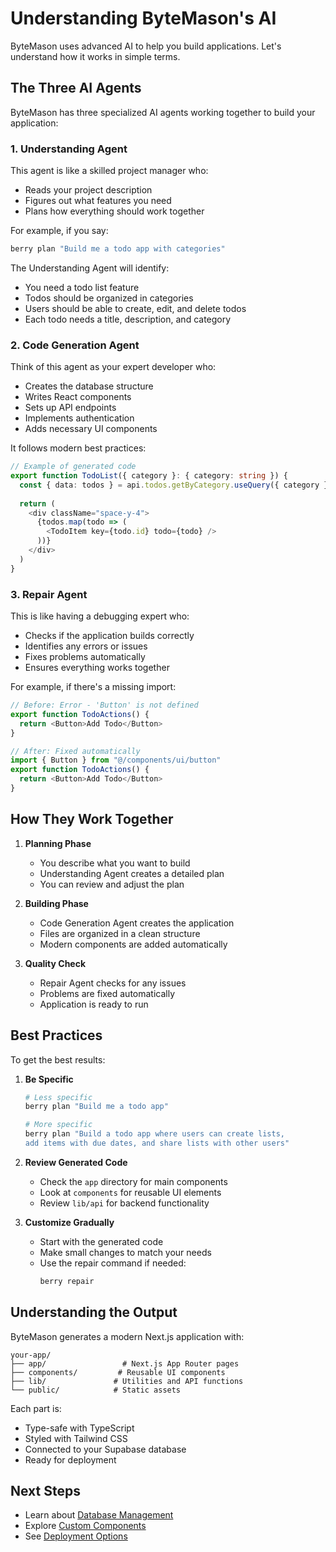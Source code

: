 # Understanding ByteMason's AI

ByteMason uses advanced AI to help you build applications. Let's understand how it works in simple terms.

## The Three AI Agents

ByteMason has three specialized AI agents working together to build your application:

### 1. Understanding Agent

This agent is like a skilled project manager who:
- Reads your project description
- Figures out what features you need
- Plans how everything should work together

For example, if you say:
```bash
berry plan "Build me a todo app with categories"
```

The Understanding Agent will identify:
- You need a todo list feature
- Todos should be organized in categories
- Users should be able to create, edit, and delete todos
- Each todo needs a title, description, and category

### 2. Code Generation Agent

Think of this agent as your expert developer who:
- Creates the database structure
- Writes React components
- Sets up API endpoints
- Implements authentication
- Adds necessary UI components

It follows modern best practices:
```typescript
// Example of generated code
export function TodoList({ category }: { category: string }) {
  const { data: todos } = api.todos.getByCategory.useQuery({ category })
  
  return (
    <div className="space-y-4">
      {todos.map(todo => (
        <TodoItem key={todo.id} todo={todo} />
      ))}
    </div>
  )
}
```

### 3. Repair Agent

This is like having a debugging expert who:
- Checks if the application builds correctly
- Identifies any errors or issues
- Fixes problems automatically
- Ensures everything works together

For example, if there's a missing import:
```typescript
// Before: Error - 'Button' is not defined
export function TodoActions() {
  return <Button>Add Todo</Button>
}

// After: Fixed automatically
import { Button } from "@/components/ui/button"
export function TodoActions() {
  return <Button>Add Todo</Button>
}
```

## How They Work Together

1. **Planning Phase**
   - You describe what you want to build
   - Understanding Agent creates a detailed plan
   - You can review and adjust the plan

2. **Building Phase**
   - Code Generation Agent creates the application
   - Files are organized in a clean structure
   - Modern components are added automatically

3. **Quality Check**
   - Repair Agent checks for any issues
   - Problems are fixed automatically
   - Application is ready to run

## Best Practices

To get the best results:

1. **Be Specific**
   ```bash
   # Less specific
   berry plan "Build me a todo app"
   
   # More specific
   berry plan "Build a todo app where users can create lists,
   add items with due dates, and share lists with other users"
   ```

2. **Review Generated Code**
   - Check the `app` directory for main components
   - Look at `components` for reusable UI elements
   - Review `lib/api` for backend functionality

3. **Customize Gradually**
   - Start with the generated code
   - Make small changes to match your needs
   - Use the repair command if needed:
     ```bash
     berry repair
     ```

## Understanding the Output

ByteMason generates a modern Next.js application with:

```
your-app/
├── app/                 # Next.js App Router pages
├── components/         # Reusable UI components
├── lib/               # Utilities and API functions
└── public/            # Static assets
```

Each part is:
- Type-safe with TypeScript
- Styled with Tailwind CSS
- Connected to your Supabase database
- Ready for deployment

## Next Steps

- Learn about [Database Management](/guides/database-management)
- Explore [Custom Components](/guides/custom-components)
- See [Deployment Options](/guides/deployment) 